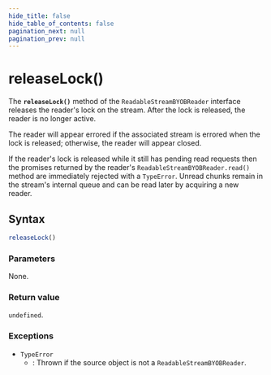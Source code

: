 ```yaml
---
hide_title: false
hide_table_of_contents: false
pagination_next: null
pagination_prev: null
---
```


# releaseLock()

The **`releaseLock()`** method of the `ReadableStreamBYOBReader` interface releases the reader's lock on the stream.
After the lock is released, the reader is no longer active.

The reader will appear errored if the associated stream is errored when the lock is released; otherwise, the reader will appear closed.

If the reader's lock is released while it still has pending read requests then the promises returned by the reader's `ReadableStreamBYOBReader.read()` method are immediately rejected with a `TypeError`.
Unread chunks remain in the stream's internal queue and can be read later by acquiring a new reader.

## Syntax

```js
releaseLock()
```

### Parameters

None.

### Return value

`undefined`.

### Exceptions

- `TypeError`
  - : Thrown if the source object is not a `ReadableStreamBYOBReader`.
